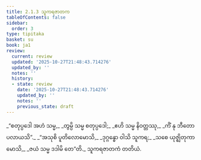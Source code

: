 ```yaml
---
title: 2.1.3 သူကရဇာတက
tableOfContents: false
sidebar:
  order: 3
type: tipitaka
basket: su
book: ja1
review:
  current: review
  updated: '2025-10-27T21:48:43.714276'
  updated_by: ''
  notes: ''
  history:
  - state: review
    date: '2025-10-27T21:48:43.714276'
    updated_by: ''
    notes: ''
    previous_state: draft
---
```



<ReviewStatus review={frontmatter.review} showDetails={true} />

<HypothesisAnnotation frontmatter={frontmatter} />

<DynamicBreadcrumb />

<Division number="5" book="ja1" e="ch" v="22" p="36">

<Paragraph number="346" type="verses" book="ja1">
_“စတုပ္ပဒေါ အဟံ သမ္မ,_  
_တွမ္ပိ သမ္မ စတုပ္ပဒေါ;_  
_ဧဟိ သမ္မ နိဝတ္တဿု,_  
_ကိံ နု ဘီတော ပလာယသိ”._  

</Paragraph>

</Division>
<Division number="6" book="ja1" e="ch" v="22" p="36">

<Paragraph number="347" type="verses" book="ja1">
_“အသုစိ ပူတိလောမောသိ,_  
_ဒုဂ္ဂန္ဓော ဝါသိ သူကရ;_  
_သစေ ယုဇ္ဈိတုကာမောသိ,_  
_ဇယံ သမ္မ ဒဒါမိ တေ”တိ._  


</Paragraph>
</Division>

<Paragraph number="348" type="center" book="ja1">
သူကရဇာတကံ တတိယံ.
</Paragraph>